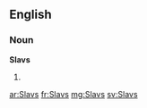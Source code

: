 ==English==

===Noun===
'''Slavs'''

# {{plural of|Slav}}

[[ar:Slavs]]
[[fr:Slavs]]
[[mg:Slavs]]
[[sv:Slavs]]